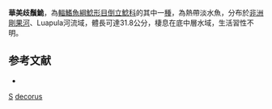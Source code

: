 {{Speciesbox 
| taxon = Synodontis decorus
| authority = [[Boulenger|Boulenger]], 1899
| status = LC
| status_system = IUCN3.1
| synonyms = *''Synodontis decora'', Boulenger, 1899
*''Synodontis vittatus'', Boulenger, 1899
}}

'''華美歧鬚鮠'''，為[[輻鰭魚綱|輻鰭魚綱]][[鯰形目|鯰形目]][[倒立鯰科|倒立鯰科]]的其中一[[種|種]]，為熱帶淡水魚，分布於[[非洲|非洲]][[剛果河|剛果河]]、Luapula河流域，體長可達31.8公分，棲息在底中層水域，生活習性不明。

==参考文献==
*{{FishBase_species|genus=Synodontis|species=decorus|year=2015|month=5}}

{{Taxonbar}}

[[Category:1899年描述的鱼类|S]]
[[Category:歧鬚鮠屬|decorus]]